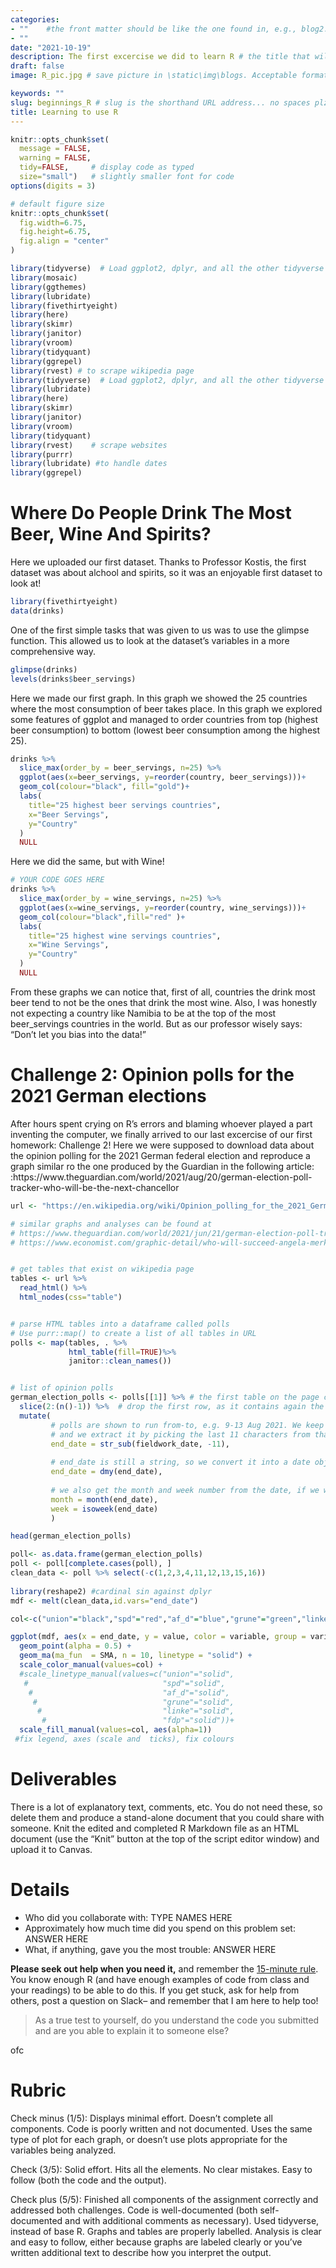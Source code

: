 ```yaml
---
categories:  
- ""    #the front matter should be like the one found in, e.g., blog2.md. It cannot be like the normal Rmd we used
- ""
date: "2021-10-19"
description: The first excercise we did to learn R # the title that will show up once someone gets to this page
draft: false
image: R_pic.jpg # save picture in \static\img\blogs. Acceptable formats= jpg, jpeg, or png . Your iPhone pics wont work

keywords: ""
slug: beginnings_R # slug is the shorthand URL address... no spaces plz
title: Learning to use R
---
```


  

```r
knitr::opts_chunk$set(
  message = FALSE, 
  warning = FALSE, 
  tidy=FALSE,     # display code as typed
  size="small")   # slightly smaller font for code
options(digits = 3)

# default figure size
knitr::opts_chunk$set(
  fig.width=6.75, 
  fig.height=6.75,
  fig.align = "center"
)
```


```r
library(tidyverse)  # Load ggplot2, dplyr, and all the other tidyverse packages
library(mosaic)
library(ggthemes)
library(lubridate)
library(fivethirtyeight)
library(here)
library(skimr)
library(janitor)
library(vroom)
library(tidyquant)
library(ggrepel)
library(rvest) # to scrape wikipedia page
library(tidyverse)  # Load ggplot2, dplyr, and all the other tidyverse packages
library(lubridate)
library(here)
library(skimr)
library(janitor)
library(vroom)
library(tidyquant)
library(rvest)    # scrape websites
library(purrr)  
library(lubridate) #to handle dates
library(ggrepel)
```



# Where Do People Drink The Most Beer, Wine And Spirits?


Here we uploaded our first dataset. Thanks to Professor Kostis, the first dataset was about alchool and spirits, so it was an enjoyable first dataset to look at!



```r
library(fivethirtyeight)
data(drinks)
```


One of the first simple tasks that was given to us was to use the glimpse function. This allowed us to look at the dataset's variables in a more comprehensive way. 


```r
glimpse(drinks)
levels(drinks$beer_servings)
```

Here we made our first graph. In this graph we showed the 25 countries where the most consumption of beer takes place. In this graph we explored some features of ggplot and managed to order countries from top (highest beer consumption) to bottom (lowest beer consumption among the highest 25). 

```r
drinks %>%
  slice_max(order_by = beer_servings, n=25) %>% 
  ggplot(aes(x=beer_servings, y=reorder(country, beer_servings)))+
  geom_col(colour="black", fill="gold")+
  labs(
    title="25 highest beer servings countries",
    x="Beer Servings",
    y="Country"
  )
  NULL

```

Here we did the same, but with Wine!

```r

# YOUR CODE GOES HERE
drinks %>%
  slice_max(order_by = wine_servings, n=25) %>% 
  ggplot(aes(x=wine_servings, y=reorder(country, wine_servings)))+
  geom_col(colour="black",fill="red" )+
  labs(
    title="25 highest wine servings countries",
    x="Wine Servings",
    y="Country"
  )
  NULL


```


From these graphs we can notice that, first of all, countries the drink most beer tend to not be the ones that drink the most wine. Also, I was honestly not expecting a country like Namibia to be at the top of the most beer_servings countries in the world. But as our professor wisely says: "Don't let you bias into the data!"




# Challenge 2: Opinion polls for the 2021 German elections

After hours spent crying on R's errors and blaming whoever played a part inventing the computer, we finally arrived to our last excercise of our first homework: Challenge 2! Here we were supposed to download data about the opinion polling for the 2021 German federal election and reproduce a graph similar ro the one produced by the Guardian in the following article: :https://www.theguardian.com/world/2021/aug/20/german-election-poll-tracker-who-will-be-the-next-chancellor



```r
url <- "https://en.wikipedia.org/wiki/Opinion_polling_for_the_2021_German_federal_election"

# similar graphs and analyses can be found at 
# https://www.theguardian.com/world/2021/jun/21/german-election-poll-tracker-who-will-be-the-next-chancellor
# https://www.economist.com/graphic-detail/who-will-succeed-angela-merkel


# get tables that exist on wikipedia page 
tables <- url %>% 
  read_html() %>% 
  html_nodes(css="table")


# parse HTML tables into a dataframe called polls 
# Use purr::map() to create a list of all tables in URL
polls <- map(tables, . %>% 
             html_table(fill=TRUE)%>% 
             janitor::clean_names())


# list of opinion polls
german_election_polls <- polls[[1]] %>% # the first table on the page contains the list of all opinions polls
  slice(2:(n()-1)) %>%  # drop the first row, as it contains again the variable names and last row that contains 2017 results
  mutate(
         # polls are shown to run from-to, e.g. 9-13 Aug 2021. We keep the last date, 13 Aug here, as the poll date
         # and we extract it by picking the last 11 characters from that field
         end_date = str_sub(fieldwork_date, -11),
         
         # end_date is still a string, so we convert it into a date object using lubridate::dmy()
         end_date = dmy(end_date),
         
         # we also get the month and week number from the date, if we want to do analysis by month- week, etc.
         month = month(end_date),
         week = isoweek(end_date)
         )
```


```r
head(german_election_polls)

poll<- as.data.frame(german_election_polls)
poll <- poll[complete.cases(poll), ]
clean_data <- poll %>% select(-c(1,2,3,4,11,12,13,15,16)) 
  
library(reshape2) #cardinal sin against dplyr
mdf <- melt(clean_data,id.vars="end_date")

col<-c("union"="black","spd"="red","af_d"="blue","grune"="green","linke"="purple","fdp"="yellow")

ggplot(mdf, aes(x = end_date, y = value, color = variable, group = variable)) + 
  geom_point(alpha = 0.5) +
  geom_ma(ma_fun  = SMA, n = 10, linetype = "solid") +
  scale_color_manual(values=col) +
  #scale_linetype_manual(values=c("union"="solid",
   #                              "spd"="solid",
    #                             "af_d"="solid",
     #                            "grune"="solid",
      #                           "linke"="solid",
       #                          "fdp"="solid"))+
  scale_fill_manual(values=col, aes(alpha=1)) 
 #fix legend, axes (scale and  ticks), fix colours


```


# Deliverables

There is a lot of explanatory text, comments, etc. You do not need these, so delete them and produce a stand-alone document that you could share with someone. Knit the edited and completed R Markdown file as an HTML document (use the "Knit" button at the top of the script editor window) and upload it to Canvas.

# Details

- Who did you collaborate with: TYPE NAMES HERE
- Approximately how much time did you spend on this problem set: ANSWER HERE
- What, if anything, gave you the most trouble: ANSWER HERE


**Please seek out help when you need it,** and remember the [15-minute rule](https://mfa2022.netlify.app/syllabus/#the-15-minute-rule){target=_blank}. You know enough R (and have enough examples of code from class and your readings) to be able to do this. If you get stuck, ask for help from others, post a question on Slack-- and remember that I am here to help too!  

> As a true test to yourself, do you understand the code you submitted and are you able to explain it to someone else? 

ofc

# Rubric

Check minus (1/5): Displays minimal effort. Doesn't complete all components. Code is poorly written and not documented. Uses the same type of plot for each graph, or doesn't use plots appropriate for the variables being analyzed. 

Check (3/5): Solid effort. Hits all the elements. No clear mistakes. Easy to follow (both the code and the output). 

Check plus (5/5): Finished all components of the assignment correctly and addressed both challenges. Code is well-documented (both self-documented and with additional comments as necessary). Used tidyverse, instead of base R. Graphs and tables are properly labelled. Analysis is clear and easy to follow, either because graphs are labeled clearly or you've written additional text to describe how you interpret the output.









